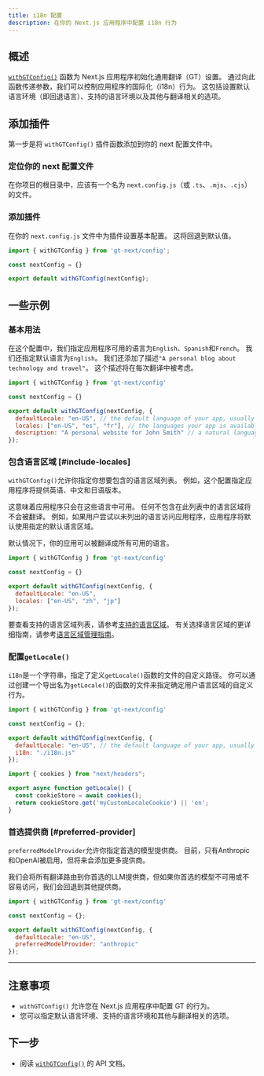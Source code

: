 ```yaml
---
title: i18n 配置
description: 在你的 Next.js 应用程序中配置 i18n 行为
---
```


## 概述

[`withGTConfig()`](/docs/next/api/config/withGTConfig) 函数为 Next.js 应用程序初始化通用翻译（GT）设置。
通过向此函数传递参数，我们可以控制应用程序的国际化（i18n）行为。
这包括设置默认语言环境（即回退语言）、支持的语言环境以及其他与翻译相关的选项。


## 添加插件

第一步是将 `withGTConfig()` 插件函数添加到你的 next 配置文件中。

### 定位你的 next 配置文件

在你项目的根目录中，应该有一个名为 `next.config.js`（或 `.ts`、`.mjs`、`.cjs`）的文件。

<Files>
  <Folder name="my-app" defaultOpen={true}>
    <Folder name="src" defaultOpen>
      <Folder name="app">
        <File name="page.js" />
      </Folder>
      <Folder name="components">
        <File name="Header.js" />
        <File name="Footer.js" />
      </Folder>
    </Folder>
    <Folder name="public">
      <File name="favicon.ico" />
    </Folder>
    <File name="next.config.js" />
    <File name=".gitignore" />
    <File name="package.json" />
    <File name="README.md" />
  </Folder>
</Files>

### 添加插件

在你的 `next.config.js` 文件中为插件设置基本配置。
这将回退到默认值。

```js title="next.config.mjs" copy
import { withGTConfig } from 'gt-next/config';

const nextConfig = {}

export default withGTConfig(nextConfig);
```

## 一些示例

### 基本用法

在这个配置中，我们指定应用程序可用的语言为`English`、`Spanish`和`French`。
我们还指定默认语言为`English`。
我们还添加了描述`"A personal blog about technology and travel"`。
这个描述将在每次翻译中被考虑。

```js title="next.config.mjs" copy
import { withGTConfig } from 'gt-next/config'

const nextConfig = {}

export default withGTConfig(nextConfig, {
  defaultLocale: "en-US", // the default language of your app, usually "en" or "en-US"
  locales: ["en-US", "es", "fr"], // the languages your app is available in
  description: "A personal website for John Smith" // a natural language description of your site used to aid in translation
});
```

### 包含语言区域 [#include-locales]

`withGTConfig()`允许你指定你想要包含的语言区域列表。
例如，这个配置指定应用程序将提供英语、中文和日语版本。

这意味着应用程序只会在这些语言中可用。
任何不包含在此列表中的语言区域将不会被翻译。
例如，如果用户尝试以未列出的语言访问应用程序，应用程序将默认使用指定的默认语言区域。

<Callout>
    默认情况下，你的应用可以被翻译成所有可用的语言。
</Callout>

```js title="next.config.mjs"
import { withGTConfig } from 'gt-next/config'

const nextConfig = {}

export default withGTConfig(nextConfig, {
  defaultLocale: "en-US",
  locales: ["en-US", "zh", "jp"]
});

```

要查看支持的语言区域列表，请参考[支持的语言区域](/docs/reference/supported-locales)。
有关选择语言区域的更详细指南，请参考[语言区域管理指南](/docs/next/reference/locale-management)。

### 配置`getLocale()`

`i18n`是一个字符串，指定了定义`getLocale()`函数的文件的自定义路径。
你可以通过创建一个导出名为`getLocale()`的函数的文件来指定确定用户语言区域的自定义行为。

```js title="myapp/next.config.mjs" copy
import { withGTConfig } from 'gt-next/config'

const nextConfig = {};

export default withGTConfig(nextConfig, {
  defaultLocale: "en-US", // the default language of your app, usually "en" or "en-US"
  i18n: "./i18n.js"
});
```


```js title="myapp/i18n.js" copy
import { cookies } from "next/headers";

export async function getLocale() {
  const cookieStore = await cookies();
  return cookieStore.get('myCustomLocaleCookie') || 'en';
}
```

### 首选提供商 [#preferred-provider]

`preferredModelProvider`允许你指定首选的模型提供商。
目前，只有Anthropic和OpenAI被启用，但将来会添加更多提供商。

我们会将所有翻译路由到你首选的LLM提供商，但如果你首选的模型不可用或不容易访问，我们会回退到其他提供商。

```js title="next.config.mjs" copy
import { withGTConfig } from 'gt-next/config'

const nextConfig = {};

export default withGTConfig(nextConfig, {
  defaultLocale: "en-US",
  preferredModelProvider: "anthropic"
});
```

---

## 注意事项
 * `withGTConfig()` 允许您在 Next.js 应用程序中配置 GT 的行为。
 * 您可以指定默认语言环境、支持的语言环境和其他与翻译相关的选项。


## 下一步
 * 阅读 [`withGTConfig()`](/docs/next/api/config/withGTConfig) 的 API 文档。